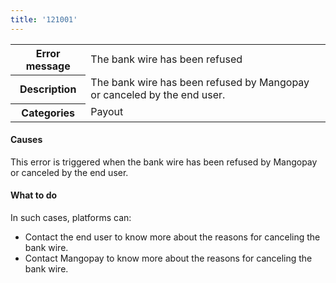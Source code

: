 ```yaml
---
title: '121001'  
---
```

  
<table>
    <tbody>
        <tr>
            <th class="header"><strong>Error message</strong></th>
            <td class="table-content">The bank wire has been refused</td>
        </tr>
        <tr>
            <th class="header"><strong>Description</strong></th>
            <td class="table-content">The bank wire has been refused by Mangopay or canceled by the end user.</td>
        </tr>
        <tr>
            <th class="header"><strong>Categories</strong></th>
            <td class="table-content">  
<div class="label">Payout</div>
</td>
        </tr>
    </tbody>
</table>  

#### Causes  

This error is triggered when the bank wire has been refused by Mangopay or canceled by the end user.  

#### What to do  

In such cases, platforms can:  
- Contact the end user to know more about the reasons for canceling the bank wire.  
- Contact Mangopay to know more about the reasons for canceling the bank wire.